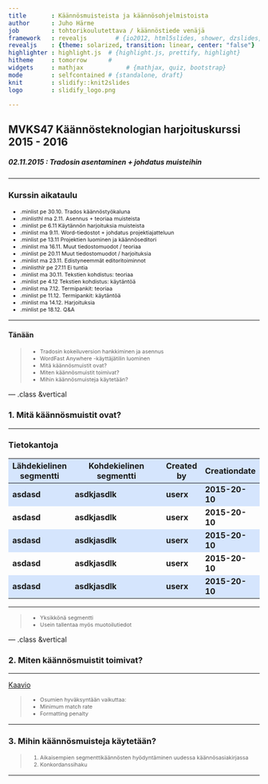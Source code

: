 ```yaml
---
title       : Käännösmuisteista ja käännösohjelmistoista
author      : Juho Härme
job         : tohtorikoulutettava / käännöstiede venäjä
framework   : revealjs        # {io2012, html5slides, shower, dzslides, ...}
revealjs    : {theme: solarized, transition: linear, center: "false"}
highlighter : highlight.js  # {highlight.js, prettify, highlight}
hitheme     : tomorrow      # 
widgets     : mathjax            # {mathjax, quiz, bootstrap}
mode        : selfcontained # {standalone, draft}
knit        : slidify::knit2slides
logo        : slidify_logo.png

---
```


<style>
.reveal h2{
    padding-bottom: 20px;
}

p { text-align: left;
}

li.fragment.visible, li {
    font-size: 78%;
}

li.minlist{
font-size:69%; 
color:darkgrey;}

li.minlisthlr{font-size:69%;
color:rgb(247, 131, 131);
}

li.minlisthl{font-size:69%;}


.reveal a:not(.image) {
text-decoration:underline;
}

.coldiv {width:47%;float:left;}
.coldiv2 {float:left;width:30%;}

.rowdiv {width:100%;clear:left;}

.reveal section img { background:none; border:none; box-shadow:none; }

p.smaller {font-size:70%;}


table { 
width: 100%;
font-weight: bolder;
}

table tr:nth-child(2n+1) { /* background: #E8F2FF; */ background: #D5E5FD; }


</style>

<script src="http://ajax.googleapis.com/ajax/libs/jquery/1.9.1/jquery.min.js"></script>

## MVKS47 Käännösteknologian harjoituskurssi 2015 - 2016

##### 02.11.2015 : Tradosin asentaminen + johdatus muisteihin

--- 

### Kurssin aikataulu


- .minlist pe 30.10. Trados käännöstyökaluna
- .minlisthl ma 2.11.  Asennus + teoriaa muisteista
- .minlist pe 6.11 Käytännön harjoituksia muisteista
- .minlist ma 9.11. Word-tiedostot + johdatus projektiajatteluun
- .minlist pe 13.11 Projektien luominen ja käännöseditori
- .minlist ma 16.11. Muut tiedostomuodot / teoriaa
- .minlist pe 20.11 Muut tiedostomuodot / harjoituksia
- .minlist ma 23.11. Edistyneemmät editoritoiminnot
- .minlisthlr pe 27.11 Ei tuntia
- .minlist ma 30.11. Tekstien kohdistus: teoriaa
- .minlist pe 4.12 Tekstien kohdistus: käytäntöä
- .minlist ma 7.12. Termipankit: teoriaa
- .minlist pe 11.12. Termipankit: käytäntöä
- .minlist ma 14.12. Harjoituksia
- .minlist pe 18.12. Q&A

---

#### Tänään

>- Tradosin kokeiluversion hankkiminen ja asennus
>- WordFast Anywhere -käyttäjätilin luominen
>- Mitä käännösmuistit ovat?
>- Miten käännösmuistit toimivat?
>- Mihin käännösmuisteja käytetään?

--- .class &vertical

### 1. Mitä käännösmuistit ovat?

***

### Tietokantoja


Lähdekielinen segmentti  | Kohdekielinen segmentti                                 | Created by | Creationdate
-------------------------|---------------------------------------------------------|------------|--------------
asdasd                   | asdkjasdlk                                              | userx      | 2015-20-10
asdasd                   | asdkjasdlk                                              | userx      | 2015-20-10
asdasd                   | asdkjasdlk                                              | userx      | 2015-20-10
asdasd                   | asdkjasdlk                                              | userx      | 2015-20-10
asdasd                   | asdkjasdlk                                              | userx      | 2015-20-10

***

>- Yksikkönä segmentti
>- Usein tallentaa myös muotoilutiedot

--- .class &vertical

### 2. Miten käännösmuistit toimivat?

***

[Kaavio](trados_muisti_kaavio.html)

>- Osumien hyväksyntään vaikuttaa:
>- Minimum match rate
>- Formatting penalty

---

### 3. Mihin käännösmuisteja käytetään?

>1. Aikaisempien segmenttikäännösten hyödyntäminen uudessa käännösasiakirjassa
>2. Konkordanssihaku


---



<script>
$('ol.incremental li').addClass('fragment')//note to anyone reading this code, you may need to change to ul from ol depending on ordered vs unordered list
$('ul.incremental li').addClass('fragment')//note to anyone reading this code, you may need to change to ul from ol depending on ordered vs unordered list
</script>


